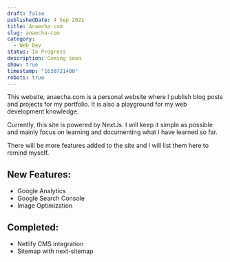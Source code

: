 ```yaml
---
draft: false
publishedDate: 4 Sep 2021
title: Anaecha.com
slug: anaecha-com
category:
  - Web Dev
status: In Progress
description: Coming soon
show: true
timestamp: "1630721400"
robots: true
---
```

This website, anaecha.com is a personal website where I publish blog posts and projects for my portfolio. It is also a playground for my web development knowledge.

Currently, this site is powered by NextJs. I will keep it simple as possible and mainly focus on learning and documenting what I have learned so far.

There will be more features added to the site and I will list them here to remind myself.

## New Features:

* Google Analytics
* Google Search Console
* Image Optimization

## Completed:

* Netlify CMS integration
* Sitemap with next-sitemap